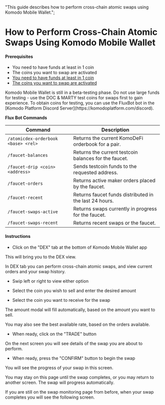   "This guide describes how to perform cross-chain atomic swaps using Komodo Mobile Wallet.";


# How to Perform Cross-Chain Atomic Swaps Using Komodo Mobile Wallet

#### Prerequisites

*   You need to have funds at least in 1 coin
*   The coins you want to swap are activated
*   [You need to have funds at least in 1 coin](/komodo-defi-framework/mobile/view-your-receiving-address-to-send-funds-for-trading)
*   [The coins you want to swap are activated](/komodo-defi-framework/mobile/add-and-activate-coins-on-komodo-mobile-wallet/)

<Note>
  Komodo Mobile Wallet is still in a beta-testing phase. Do not use large funds for testing - use the DOC & MARTY test coins for swaps first to gain experience.
  To obtain coins for testing, you can use the FluxBot bot in the [Komodo Platform Discord Server](https://komodoplatform.com/discord).

  **Flux Bot Commands**

  | Command                             | Description                                            |
  | ----------------------------------- | ------------------------------------------------------ |
  | `/atomicdex-orderbook <base> <rel>` | Returns the current KomoDeFi orderbook for a pair.     |
  | `/faucet-balances`                  | Returns the current testcoin balances for the faucet.  |
  | `/faucet-drip <coin> <address>`     | Sends testcoin funds to the requested address.         |
  | `/faucet-orders`                    | Returns active maker orders placed by the faucet.      |
  | `/faucet-recent`                    | Returns faucet funds distributed in the last 24 hours. |
  | `/faucet-swaps-active`              | Returns swaps currently in progress for the faucet.    |
  | `/faucet-swaps-recent`              | Returns recent swaps or the faucet.                    |
</Note>

#### Instructions

*   Click on the "DEX" tab at the bottom of Komodo Mobile Wallet app

This will bring you to the DEX view.

In DEX tab you can perform cross-chain atomic swaps, and view current orders and your swap history.

*   Swip left or right to view either option

<OptimizedImage title="How to Perform Cross-Chain Atomic Swaps Using Komodo Mobile Wallet" src={howToPerform1} classNaming="w-full" alt="How to Perform Cross-Chain Atomic Swaps Using Komodo Mobile Wallet" />

*   Select the coin you wish to sell and enter the desired amount

*   Select the coin you want to receive for the swap

The amount modal will fill automatically, based on the amount you want to sell.

You may also see the best available rate, based on the orders available.

*   When ready, click on the "TRADE" button

<OptimizedImage title="How to Perform Cross-Chain Atomic Swaps Using Komodo Mobile Wallet" src={howToPerform2} classNaming="w-full" alt="How to Perform Cross-Chain Atomic Swaps Using Komodo Mobile Wallet" />

On the next screen you will see details of the swap you are about to perform.

*   When ready, press the "CONFIRM" button to begin the swap

<OptimizedImage title="How to Perform Cross-Chain Atomic Swaps Using Komodo Mobile Wallet" src={howToPerform3} classNaming="w-full" alt="How to Perform Cross-Chain Atomic Swaps Using Komodo Mobile Wallet" />

You will see the progress of your swap in this screen.

You may stay on this page until the swap completes, or you may return to another screen. The swap will progress automatically.

<OptimizedImage title="How to Perform Cross-Chain Atomic Swaps Using Komodo Mobile Wallet" src={howToPerform4} classNaming="w-full" alt="How to Perform Cross-Chain Atomic Swaps Using Komodo Mobile Wallet" />

If you are still on the swap monitoring page from before, when your swap completes you will see the following screen.

<OptimizedImage title="How to Perform Cross-Chain Atomic Swaps Using Komodo Mobile Wallet" src={howToPerform5} classNaming="w-full" alt="How to Perform Cross-Chain Atomic Swaps Using Komodo Mobile Wallet" />

